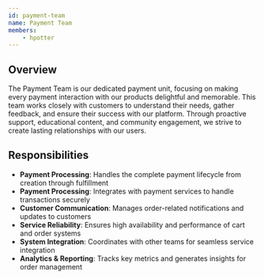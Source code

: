```yaml
---
id: payment-team
name: Payment Team
members:
    - hpotter
---
```


## Overview

The Payment Team is our dedicated payment unit, focusing on making every payment interaction with our products delightful and memorable. This team works closely with customers to understand their needs, gather feedback, and ensure their success with our platform. Through proactive support, educational content, and community engagement, we strive to create lasting relationships with our users.

## Responsibilities

- **Payment Processing**: Handles the complete payment lifecycle from creation through fulfillment
- **Payment Processing**: Integrates with payment services to handle transactions securely
- **Customer Communication**: Manages order-related notifications and updates to customers
- **Service Reliability**: Ensures high availability and performance of cart and order systems
- **System Integration**: Coordinates with other teams for seamless service integration
- **Analytics & Reporting**: Tracks key metrics and generates insights for order management


